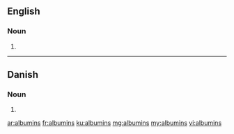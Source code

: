 ==English==

===Noun===
{{head|en|plural}}

# {{plural of|albumin|lang=en}}

----

==Danish==

===Noun===
{{head|da|noun form|g=n}}

# {{genitive singular indefinite of|albumin|lang=da}}

[[ar:albumins]]
[[fr:albumins]]
[[ku:albumins]]
[[mg:albumins]]
[[my:albumins]]
[[vi:albumins]]